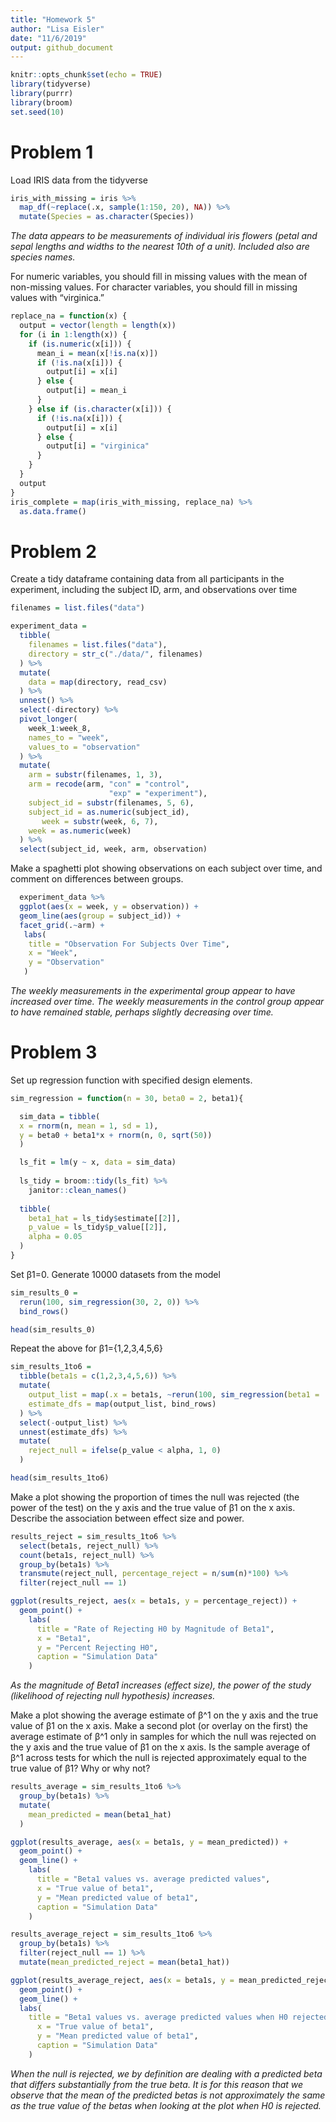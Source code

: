 ```yaml
---
title: "Homework 5"
author: "Lisa Eisler"
date: "11/6/2019"
output: github_document
---
```


```r
knitr::opts_chunk$set(echo = TRUE)
library(tidyverse)
library(purrr)
library(broom)
set.seed(10)
```


# Problem 1

Load IRIS data from the tidyverse

```r
iris_with_missing = iris %>% 
  map_df(~replace(.x, sample(1:150, 20), NA)) %>%
  mutate(Species = as.character(Species))
```

*The data appears to be measurements of individual iris flowers (petal and sepal lengths and widths to the nearest 10th of a unit). Included also are species names.*

For numeric variables, you should fill in missing values with the mean of non-missing values. For character variables, you should fill in missing values with "virginica."

```r
replace_na = function(x) {
  output = vector(length = length(x))
  for (i in 1:length(x)) {
    if (is.numeric(x[i])) {
      mean_i = mean(x[!is.na(x)])
      if (!is.na(x[i])) {
        output[i] = x[i]
      } else {
        output[i] = mean_i
      }
    } else if (is.character(x[i])) {
      if (!is.na(x[i])) {
        output[i] = x[i]
      } else {
        output[i] = "virginica"
      }
    }
  }
  output
}
iris_complete = map(iris_with_missing, replace_na) %>%
  as.data.frame()
```


# Problem 2

Create a tidy dataframe containing data from all participants in the experiment, including the subject ID, arm, and observations over time

```r
filenames = list.files("data")

experiment_data = 
  tibble(
    filenames = list.files("data"),
    directory = str_c("./data/", filenames)
  ) %>% 
  mutate(
    data = map(directory, read_csv)
  ) %>%
  unnest() %>% 
  select(-directory) %>% 
  pivot_longer(
    week_1:week_8,
    names_to = "week",
    values_to = "observation"
  ) %>% 
  mutate(
    arm = substr(filenames, 1, 3),
    arm = recode(arm, "con" = "control",
                      "exp" = "experiment"),
    subject_id = substr(filenames, 5, 6),
    subject_id = as.numeric(subject_id),
       week = substr(week, 6, 7),
    week = as.numeric(week)
  ) %>% 
  select(subject_id, week, arm, observation)
```

Make a spaghetti plot showing observations on each subject over time, and comment on differences between groups.

```r
  experiment_data %>% 
  ggplot(aes(x = week, y = observation)) + 
  geom_line(aes(group = subject_id)) + 
  facet_grid(.~arm) +
   labs(
    title = "Observation For Subjects Over Time",
    x = "Week",
    y = "Observation"
   )
```

*The weekly measurements in the experimental group appear to have increased over time.  The weekly measurements in the control group appear to have remained stable, perhaps slightly decreasing over time.*



# Problem 3

Set up regression function with specified design elements.

```r
sim_regression = function(n = 30, beta0 = 2, beta1){

  sim_data = tibble(
  x = rnorm(n, mean = 1, sd = 1),
  y = beta0 + beta1*x + rnorm(n, 0, sqrt(50))
  )

  ls_fit = lm(y ~ x, data = sim_data)
  
  ls_tidy = broom::tidy(ls_fit) %>% 
    janitor::clean_names()
  
  tibble(
    beta1_hat = ls_tidy$estimate[[2]],
    p_value = ls_tidy$p_value[[2]],
    alpha = 0.05
  )
}
```

Set β1=0. Generate 10000 datasets from the model
```r
sim_results_0 = 
  rerun(100, sim_regression(30, 2, 0)) %>% 
  bind_rows() 

head(sim_results_0)
```

Repeat the above for β1={1,2,3,4,5,6}
```r
sim_results_1to6 = 
  tibble(beta1s = c(1,2,3,4,5,6)) %>% 
  mutate(
    output_list = map(.x = beta1s, ~rerun(100, sim_regression(beta1 = .x))),
    estimate_dfs = map(output_list, bind_rows)
  ) %>% 
  select(-output_list) %>% 
  unnest(estimate_dfs) %>% 
  mutate(
    reject_null = ifelse(p_value < alpha, 1, 0)
  )

head(sim_results_1to6)
```

Make a plot showing the proportion of times the null was rejected (the power of the test) on the y axis and the true value of β1 on the x axis. Describe the association between effect size and power.
```r
results_reject = sim_results_1to6 %>%
  select(beta1s, reject_null) %>%
  count(beta1s, reject_null) %>% 
  group_by(beta1s) %>% 
  transmute(reject_null, percentage_reject = n/sum(n)*100) %>%
  filter(reject_null == 1)

ggplot(results_reject, aes(x = beta1s, y = percentage_reject)) + 
  geom_point() +
    labs(
      title = "Rate of Rejecting H0 by Magnitude of Beta1",
      x = "Beta1",
      y = "Percent Rejecting H0",
      caption = "Simulation Data"
    )
```

*As the magnitude of Beta1 increases (effect size), the power of the study (likelihood of rejecting null hypothesis) increases.*

Make a plot showing the average estimate of β^1 on the y axis and the true value of β1 on the x axis. Make a second plot (or overlay on the first) the average estimate of β^1 only in samples for which the null was rejected on the y axis and the true value of β1 on the x axis. Is the sample average of β^1 across tests for which the null is rejected approximately equal to the true value of β1? Why or why not?

```r
results_average = sim_results_1to6 %>%
  group_by(beta1s) %>%
  mutate(
    mean_predicted = mean(beta1_hat)
  )

ggplot(results_average, aes(x = beta1s, y = mean_predicted)) + 
  geom_point() +
  geom_line() +
    labs(
      title = "Beta1 values vs. average predicted values",
      x = "True value of beta1",
      y = "Mean predicted value of beta1",
      caption = "Simulation Data"
    )
```

```r
results_average_reject = sim_results_1to6 %>% 
  group_by(beta1s) %>% 
  filter(reject_null == 1) %>% 
  mutate(mean_predicted_reject = mean(beta1_hat))

ggplot(results_average_reject, aes(x = beta1s, y = mean_predicted_reject)) +
  geom_point() +
  geom_line() +
  labs(
    title = "Beta1 values vs. average predicted values when H0 rejected",
      x = "True value of beta1",
      y = "Mean predicted value of beta1",
      caption = "Simulation Data"
    )
```

*When the null is rejected, we by definition are dealing with a predicted beta that differs substantially from the true beta. It is for this reason that we observe that the mean of the predicted betas is not approximately the same as the true value of the betas when looking at the plot when H0 is rejected.*